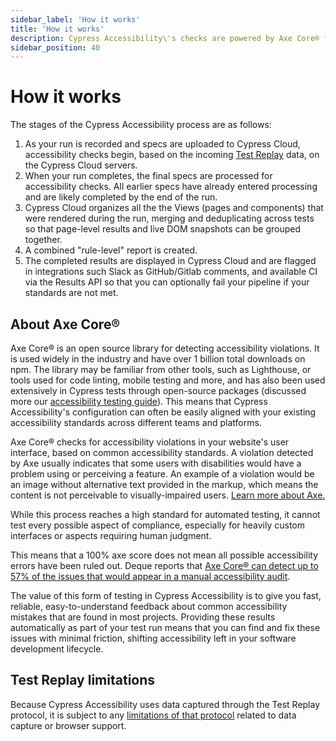 ```yaml
---
sidebar_label: 'How it works'
title: 'How it works'
description: Cypress Accessibility\'s checks are powered by Axe Core® from Deque Systems.
sidebar_position: 40
---
```


# How it works

The stages of the Cypress Accessibility process are as follows:

1. As your run is recorded and specs are uploaded to Cypress Cloud, accessibility checks begin, based on the incoming [Test Replay](cloud/features/test-replay) data, on the Cypress Cloud servers.
1. When your run completes, the final specs are processed for accessibility checks. All earlier specs have already entered processing and are likely completed by the end of the run.
1. Cypress Cloud organizes all the the Views (pages and components) that were rendered during the run, merging and deduplicating across tests so that page-level results and live DOM snapshots can be grouped together.
1. A combined "rule-level" report is created.
1. The completed results are displayed in Cypress Cloud and are flagged in integrations such Slack as GitHub/Gitlab comments, and available CI via the Results API so that you can optionally fail your pipeline if your standards are not met.

## About Axe Core®

Axe Core® is an open source library for detecting accessibility violations. It is used widely in the industry and have over 1 billion total downloads on npm.
The library may be familiar from other tools, such as Lighthouse, or tools used for code linting, mobile testing and more, and has also been used extensively in Cypress tests through open-source packages (discussed more our [accessibility testing guide](/app/guides/accessibility-testing)). This means that Cypress Accessibility's 
configuration can often be easily aligned with your existing accessibility standards across different teams and platforms.

Axe Core® checks for accessibility violations in your website's user interface, based on common accessibility standards. A violation detected by Axe usually indicates that some users with disabilities would have a problem using or perceiving a feature. An example of a violation would be an image without alternative text provided in the markup, which means the content is not perceivable to visually-impaired users. [Learn more about Axe.](https://github.com/dequelabs/axe-core)

While this process reaches a high standard for automated testing, it cannot test every possible aspect of compliance, especially for heavily custom interfaces or aspects requiring human judgment. 

This means that a 100% axe score does not mean all possible accessibility errors have been ruled out. Deque reports that [Axe Core® can detect up to 57% of the issues that would appear in a manual accessibility audit](https://www.deque.com/blog/automated-testing-study-identifies-57-percent-of-digital-accessibility-issues/).

The value of this form of testing in Cypress Accessibility is to give you fast, reliable, easy-to-understand feedback about common accessibility mistakes that are found in most projects. Providing these results automatically as part of your test run means that you can find and fix these issues with minimal friction, shifting accessibility left in your software development lifecycle.

## Test Replay limitations

Because Cypress Accessibility uses data captured through the Test Replay protocol, it is subject to any [limitations of that protocol](https://docs.cypress.io/faq/questions/cloud-faq#Is-everything-captured-and-replayed-in-Test-Replay) related to data capture or browser support. 